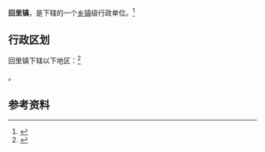 {{中国乡级行政区|37/06/11/104/000}}

'''回里镇'''，是{{PRC admin/fullname|37/06/11/104/000|3}}下辖的一个[[乡镇|乡镇]]级行政单位。<ref>{{PRC admin/ref sgc|{{PRC admin/parent|37/06/11/104/000}}}}</ref>

== 行政区划 ==

回里镇下辖以下地区：<ref>{{PRC admin/ref sgc|37/06/11/104/000}}</ref>

{{PRC admin/children|37/06/11/104/000}}。

== 参考资料 ==

{{reflist}}

{{行政区划小作品}}
{{PRC admin/navcat|37/06/11/104/000}}